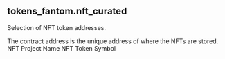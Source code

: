 ## tokens_fantom.nft_curated 
Selection of NFT token addresses.


<ParamField path="contract_address">
The contract address is the unique address of where the NFTs are stored.
</ParamField>
<ParamField path="name">
NFT Project Name
</ParamField>
<ParamField path="symbol">
NFT Token Symbol
</ParamField>
